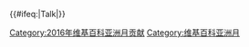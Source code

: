 {{tmbox
| type=notice
| image=[[File:Asia mark.svg|75px]]
| imageright=
| text=此条目是'''2016年[[WP:维基百科亚洲月|维基百科亚洲月]]'''的作品之一。
}}<includeonly>{{#ifeq:{{NAMESPACE}}|Talk|[[Category:2016年维基百科亚洲月贡献]]}}</includeonly><noinclude>{{template doc}}[[Category:维基百科亚洲月]]</noinclude>